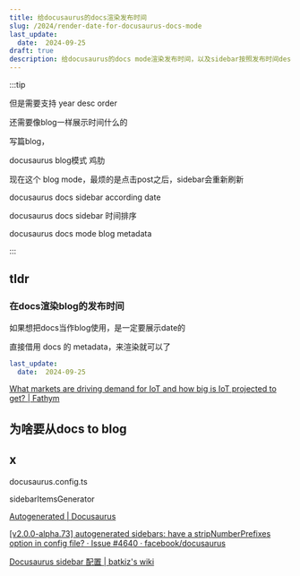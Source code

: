 ```yaml
---
title: 给docusaurus的docs渲染发布时间
slug: /2024/render-date-for-docusaurus-docs-mode
last_update:
  date:  2024-09-25
draft: true
description: 给docusaurus的docs mode渲染发布时间，以及sidebar按照发布时间descending order
---
```



:::tip

但是需要支持 year desc order

还需要像blog一样展示时间什么的

写篇blog，

docusaurus blog模式 鸡肋


现在这个 blog mode，最烦的是点击post之后，sidebar会重新刷新


docusaurus docs sidebar according date

docusaurus docs sidebar 时间排序

docusaurus docs mode blog metadata

:::





## tldr


### 在docs渲染blog的发布时间

如果想把docs当作blog使用，是一定要展示date的

直接借用 docs 的 metadata，来渲染就可以了

```yaml
last_update:
  date:  2024-09-25
```

















[What markets are driving demand for IoT and how big is IoT projected to get? | Fathym](https://www.fathym.com/blog/articles/2022/december/2022-12-19-what-markets-drive-demand-for-iot)



## 为啥要从docs to blog






## x


docusaurus.config.ts

sidebarItemsGenerator

[Autogenerated | Docusaurus](https://docusaurus.io/docs/sidebar/autogenerated#customize-the-sidebar-items-generator)


[[v2.0.0-alpha.73] autogenerated sidebars: have a stripNumberPrefixes option in config file? · Issue #4640 · facebook/docusaurus](https://github.com/facebook/docusaurus/issues/4640)

[Docusaurus sidebar 配置 | batkiz's wiki](https://wiki.batkiz.com/docs/snippets/docusaurus-sidebar/)